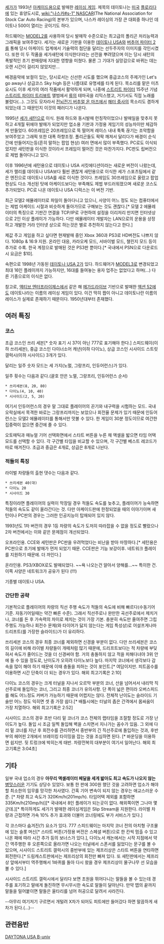 [[세가]]가 1993년 [[아케이드]]용으로 발매한 [[레이싱 게임]]. 제목의 데이토나는 [[미국]] [[플로리다]]에 있는 휴양도시로, [[wiki:"나스카#s-1" NASCAR]](The National Association for Stock Car Auto Racing)의 본부가 있으며, 나스카 레이싱의 가장 큰 대회중 하나인 데이토나 500이 열리는 곳이기도 하다.

하드웨어는 [[MODEL2]]를 사용하여 당시 발매작 수준으로는 최고급의 폴리곤 처리능력과 그래픽을 보여주었다. 세가는 새로운 기판을 이용한 [[데이토나 USA]]와 [[버추어 파이터 2]]를 통해 당시 아케이드 업계에서 기술력의 첨단을 달리는 선두주자의 이미지를 각인시켰다. 또한 이 두 작품을 세가새턴에 이식한다!라는 선전을 뿌려댔으며 이는 당시 새턴의 폭발적인 초기 판매량에 지대한 영향을 미쳤다. 물론 그 기대가 실망감으로 바뀌는 데는 오랜 시간이 걸리지 않았지만...

배경음악에 보컬이 있는, 당시로서는 신선한 시도를 했으며 중급코스의 주제가인 Let's go away나 상급코스 Sky high 등은 나름대로 유명세를 타게 된다. 목소리를 맡은 미츠요시도 이후 세가의 여러 작품에서 활약하게 되며, 나중에 [[스트리트 파이터]] 15주년 기념 [[스트리트 파이터 트리뷰트]] 앨범에서 [[류]]의 테마곡을 리믹스했고, 거기서도 직접 노래를 불렀다(...). 그것도 모자라서 [[전뇌전기 버추얼 온 마즈]]에서 [[해터 중사]]의 목소리도 겸하게 되었는데 그 때문인지 이것의 패러디가 나온다.

1995년 [[세가 새턴]]으로 이식. 원래 하드와 동시발매 런칭작이었으나 발매일을 맞추지 못하고 4개월 뒤에야 발매가 되었지만 업소용 기판과 가정용 게임기의 성능차이만 체감하게 만들었다. 60프레임은 20프레임으로 뚝 떨어져 레이스 내내 툭툭 끊기는 조악함을 보여주었고 그래픽 또한 대폭 하향조정. 폴리곤들도 팍팍 깨져서 달리다가 배경이 순식간에 만들어지는등(흔히 말하는 팝업 현상) 여러 면에서 많이 부족했다. PC로도 이식되었지만 새턴판을 이식한 것이라서 프레임이 떨어진 것은 마찬가지다. PC판도 립버전으로 제법 돌아다니고 있다.

이후 1996년에 새턴용으로 데이토나 USA 서킷에디션이라는 새로운 버전이 나왔는데, 세가 랠리를 데이토나 USA보다 훨씬 괜찮게 새턴용으로 이식한 세가 스포츠팀에서 같은 엔진으로 데이토나 USA를 새로 이식한 것이다. 프레임도 30프레임으로 올랐고 팝업 현상도 다소 개선된 탓에 아케이드보다는 부족해도 제법 부드러워졌으며 새로운 코스도 추가되었다. PC로 나온 데이토나 USA 디럭스는 이 버전 기반.

최근 모델2 에뮬레이터로 파일이 돌아다니고 있으니, 사양이 어느 정도 되는 컴퓨터에서는 제법 아케이드 시절과 비슷하게 돌아가므로 구해보는 것도 괜찮다.[* 모델 2 에뮬레이터의 특징으로 기판간 연결을 TCP/IP로 구현하여 설정을 이리저리 만지면 인터넷상으로 2인 이상 플레이가 가능하다. 다만 에뮬레이터 개발자는 LAN으로의 운용을 상정하고 개발한 거라 인터넷 상으로 하는것은 별로 추천하지 않는다고 한다.]

제값 주고 게임을 하고 싶다면 현재발매 중인 Xbox 360과 PS3로 HD버전도 나쁘지 않다. 1080p & 16:9 지원. 온라인 대응, 카라오케 모드, 서바이벌 모드, 챌린지 모드 등이 추가로 수록. 한국 계정으로 발매된 것은 PS3판 뿐이다.[* 국내에서 PSN으로 다운로드시 요금은 $10].

속편으로 1998년 가동된 [[데이토나 USA 2]]가 있다. 하드웨어가 [[MODEL3]]로 변경되었고 최대 16인 플레이까지 가능하지만, 16대를 들여놓는 용자 업주는 없었다고 하며(...) 다른 기종으로의 이식은 없다.

참고로, [[액티브 엔터프라이제스]]에서 같은 해 [[메가드라이브]] 기반으로 발매한 [[액션 52]]에도 데이토나라는 이름의 레이싱 게임이 있다. 이건 딱히 짭이 아니고 데이토나란 이름의 레이스가 실제로 존재하기 때문이다. 1950년대부터 존재했다.

== 여러 특징 ==
=== 코스 ===
초급 코스인 쓰리 세븐[* 숫자 표기 시 37이 아닌 777로 표기해야 한다.] 스피드웨이(이하 쓰리세븐), 중급 코스인 다이너소어 캐년(이하 다이노), 상급 코스인 시사이드 스트릿 갤럭시(이하 시사이드) 3개가 있다. 

달리는 일주 숫자 모드는 세 가지(노멀, 그랑프리, 인듀어런스)가 있다.

일주 횟수는 다음과 같다.(괄호 안은 노멀, 그랑프리, 인듀어런스 순서)

 * 쓰리세븐(8, 20, 80)
 * 다이노(4, 10, 40)
 * 시사이드(2, 5, 20)

여기서 인듀어런스의 경우 말 그대로 플레이어의 끈기와 내구력을 시험하는 모드. 국내 오락실에서 목격한 바로는 그랑프리까지는 보았으나 회전율 문제가 있기 때문에 인듀어런스는 모델2 에뮬레이터를 통해서만 맛볼 수 있다. 한 게임이 30분 정도이므로 여간한 집중력이 없으면 중간에 졸 수 있다.

오토매틱과 매뉴얼 기어 선택화면에서 스타트 버튼을 누른 채 액셀을 밟으면 타임 어택 모드를 선택할 수 있다. 각 구간별 타임을 비교할 수 있으며, 각 구간별 베스트 레코드가 따로 매겨진다. 초급과 중급은 4개로, 상급은 8개로 나뉜다.

=== 적들의 특징 ===
라이벌 차량들의 출현 댓수는 다음과 같다.

 * 쓰리세븐 40(대)
 * 다이노 20
 * 시사이드 30

특징이라면 플레이어의 실력이 막장일 경우 적들도 속도를 늦추고, 플레이어가 능숙하면 적들의 속도도 같이 올라간다는 것. 다만 아케이드판에 한정되었을 때의 이야기이며 새턴이나 PC판의 경우는 그러한 인공지능이 탑재되어 있지 않다.

1993년도 1차 버전의 경우 1등 차량의 속도가 도저히 따라잡을 수 없을 정도로 빨랐으나 2차 버전에서는 이와 같은 문제점이 개선되었다.

{{{#!html
<object width="420" height="315"><param name="movie" value="//www.youtube.com/v/-2MFlktgia8?version=3&amp;hl=ko_KR"></param><param name="allowFullScreen" value="true"></param><param name="allowscriptaccess" value="always"></param><embed src="//www.youtube.com/v/-2MFlktgia8?version=3&amp;hl=ko_KR" type="application/x-shockwave-flash" width="420" height="315" allowscriptaccess="always" allowfullscreen="true"></embed></object>
}}}

오프라인용. CCE와 세턴판은 PC판을 우려먹었다는 비난을 받아 마땅하다.[* 세턴용은 PC판으로 초기에 발매가 먼저 되었기 때문. CCE판은 기능 보강이후. 네트워크 플레이를 지원하기 때문에. 더 까인다.]

{{{#!html
<object width="420" height="315"><param name="movie" value="//www.youtube.com/v/Zw87c6brjHI?version=3&amp;hl=ko_KR"></param><param name="allowFullScreen" value="true"></param><param name="allowscriptaccess" value="always"></param><embed src="//www.youtube.com/v/Zw87c6brjHI?version=3&amp;hl=ko_KR" type="application/x-shockwave-flash" width="420" height="315" allowscriptaccess="always" allowfullscreen="true"></embed></object>
}}}

온라인용. PS3/XBOX로도 발매되었다. ~~욕 나오는건 알아서 양해를...~~ 특이한 건. 이쪽 사양은 네트워크가 공유가 된다 (!!!)

기종별 데이토나 USA.

=== 간단한 공략 ===

기본적으로 플레이어의 차량의 직선 주행 속도가 적들의 속도에 비해 빠르다(수동기어 기준. 자동기어일때는 약간 빠른 수준). 그래서 직선주로나 완만한 곡선주로에서 제치거나, 코너를 돈 후 가속력의 차이로 제치는 것이 가장 기본. 충분히 속도만 줄여주면 그립주행도 가능하나 회전수 문제(와 타이어가 닳지 않는다는 게임 특성상)로 어설프게나마 드리프트(를 가장한 슬라이드)가 더 유리하다.

쓰리세븐 코스의 경우 최종 코너를 제외하면 신경쓸 부분이 없다. 다만 쓰리세븐은 코스의 길이에 비해 라이벌 차량들이 개떼처럼 많기 때문에, 드리프트보다는 적 차량에 부딪혀서 속도가 줄어드는 것을 더 신경써야 함. 거의 충돌하지 않고 적을 피해다녀야 3위 안에 들 수 있을 정도로, 난이도가 오히려 다이노보다 높다. 마지막 코너에서 생각보다 감속을 많이 해야 하기 때문에 이때 충돌을 피하는 것이 포인트.[* 여담이지만. 피트꼼수를 이용하면 시간 단축이 더 되는 경우가 있다. 해외 최고기록은 2:10]

다이노 코스의 경우는 크게 터널을 지나서 오르막 부분의 코너, 산을 넘어서서 내리막 직선주로에 돌입하는 코너, 그리고 최종 코너가 유의사항. 단 폭이 넓은 편이라 오버스피드를 해도 어느정도 커버가 가능하기 때문에 어렵지는 않다. 전체적 난이도는 슬라이드 기술만 어느 정도 익히면 셋 중 가장 쉽다.[* 배틀시에는 터널의 좁은 간격에서 몸싸움이 가장 치열하다. 해외 최고기록은 2:52]

시사이드 코스의 경우 초반 다리 밑 코너가 코스 전체의 랩타임을 조절할 정도로 가장 난이도가 높다. 돌입 시 조금 일찍 돌입해 벽을 스치면서 지나가는 꼼수가 있음. 그 외에 다리 밑 코너를 지난 후 회전수를 관리하면서 중반부의 긴 직선주로에 돌입하는 것과, 후반부의 헤어핀 2개에서 브레이킹 타이밍을 잡는 것을 조심하면 된다. [* 바운딩을 이용하면 쉽지만. 뒷 트렁크에 박히는게 태반. 차량전복의 대부분이 여기서 일어난다. 해외 최고기록은 3:04초]

== 기타 ==
일부 국내 업소의 경우 '''아무리 액셀레이터 페달을 세게 밟아도 최고 속도가 나오지 않는''' [[병맛]]스러운 기기도 상당수 있었다. 보통 한 판에 300원 했던 것을 고려하면 업소가 해야 할 최소한의 임무를 망각한 처사였다. 간혹 기어 변속이 되지 않는 경우는 애교스러운 수준. [* 차량 최고 속도가 320Km/h(201mp/h). 타임어택 제외를 포함하면 335Km/h(210mp/h)][* 국내에서 8인 플레이가 되는곳이 없다. 해외쪽이면 그나마 몇군데.][* 특이하게도 세가가 발매한 레이싱게임은 Slip Stream을 지원한다. 라이벌 차량과 근접하면 가속 10% 추가 효과와 더불어 코너링에도 부가 서비스가 있다.]

각 코스마다 숨겨진(?) 요소가 있다. 777 스피드웨이는 마지막 코너 전의 아치형 구조물에 있는 슬롯 머신[* 스타트 버튼(가정용 버전은 스페셜 버튼)으로 한 칸씩 멈출 수 있고 나온 패에 따라 시간 추가 등의 보너스가 있다.], 다이노서 캐논에서는 시작 지점에서 약간 역주행한 후 오른쪽으로 올라가면 나오는 터널에서 스폰서를 잃었다는 문구를 볼 수 있으며, 시사이드 스트리트 갤럭시의 중반부에 있는 제프리상은 스타트 버튼을 연타하면 회전한다.[* 드림캐스트판에서는 제프리상의 회전만 빠져 있다. 또 새턴판에서는 제프리상 앞에서부터 역주행해서 1바퀴를 돌아 다시 왔을 경우 제프리상이 물구나무 선 모습을 볼 수 있다.]

시사이드 스트리트 갤럭시에서 달리다 보면 초원을 뛰어다니는 말들을 볼 수 있는데 경주를 포기하고 말에게 돌진하면 무시무시한 속도로 말들이 달아난다. 만약 맵의 끝까지 말들을 밀어붙이면 말들은 울타리를 넘어 허공으로 달려서 사라진다.

--아무리 여기저기 구르면서 개털려 X차가 되어도 피트에만 들어갔다 하면 말끔하게 새 차가 된다.(...)--

== 관련음반 ==
[http://djentleman.tistory.com/7 DAYTONA USA B-univ]
